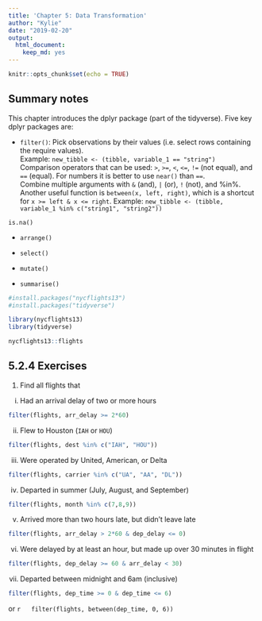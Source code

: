 ```yaml
---
title: 'Chapter 5: Data Transformation'
author: "Kylie"
date: "2019-02-20"
output:
  html_document:
    keep_md: yes
---
```


```r
knitr::opts_chunk$set(echo = TRUE)
```

## Summary notes

This chapter introduces the dplyr package (part of the tidyverse). Five key dplyr packages are:

* `filter()`: Pick observations by their values (i.e. select rows containing the require values).  
Example: `new_tibble <- (tibble, variable_1 == "string")`  
Comparison operators that can be used: `>`, `>=`, `<`, `<=`, `!=` (not equal), and `==` (equal).
For numbers it is better to use `near()` than `==`.  
Combine multiple arguments with `&` (and), `|` (or), `!` (not), and %in%. Another useful function is `between(x, left, right)`, which is a shortcut for `x >= left & x <= right`.
Example: `new_tibble <- (tibble, variable_1 %in% c("string1", "string2"))`

`is.na()`

* `arrange()`

* `select()`

* `mutate()`

* `summarise()`

```r
#install.packages("nycflights13")
#install.packages("tidyverse")

library(nycflights13)
library(tidyverse)

nycflights13::flights

```

## 5.2.4 Exercises

1. Find all flights that
  i) Had an arrival delay of two or more hours  
  ```r
filter(flights, arr_delay >= 2*60)
```
  
  ii) Flew to Houston (`IAH` or `HOU`)  
  ```r
  filter(flights, dest %in% c("IAH", "HOU"))
  ```
  
  iii) Were operated by United, American, or Delta  
  ```r
  filter(flights, carrier %in% c("UA", "AA", "DL"))
  ```
  
  iv) Departed in summer (July, August, and September)  
  ```r
  filter(flights, month %in% c(7,8,9))
  ```
  
  v) Arrived more than two hours late, but didn’t leave late  
  ```r
  filter(flights, arr_delay > 2*60 & dep_delay <= 0)
  ```
  
  vi) Were delayed by at least an hour, but made up over 30 minutes in flight  
  ```r
  filter(flights, dep_delay >= 60 & arr_delay < 30)
  ```
  
  vii) Departed between midnight and 6am (inclusive)  
  ```r
  filter(flights, dep_time >= 0 & dep_time <= 6)
  ```
  or
  ```r
  filter(flights, between(dep_time, 0, 6))
  ```